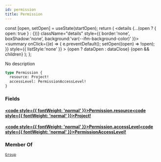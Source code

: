 ```yaml
---
id: permission
title: Permission
---
```









  const [open, setOpen] = useState(startOpen);
  return (
    <details {...(open ? { open: true } : {})} className="details" style={{ border:'none', boxShadow:'none', background:'var(--ifm-background-color)' }}>
      <summary
        onClick={(e) => {
          e.preventDefault();
          setOpen((open) => !open);
        }}
        style={{ listStyle:'none' }}
      >
      {open ? dataOpen : dataClose}
      </summary>
      {open && children}
    </details>
  );
};








No description


```graphql
type Permission {
  resource: Project!
  accessLevel: PermissionAccessLevel!
}
```




### Fields

#### [<code style={{ fontWeight: 'normal' }}>Permission.<b>resource</b></code>](#)<Bullet />[<code style={{ fontWeight: 'normal' }}><b>Project!</b></code>](/swapi/types/objects/project.mdx) <Badge class="badge badge--secondary badge--non_null" text="non-null"/> <Badge class="badge badge--secondary " text="object"/> 



#### [<code style={{ fontWeight: 'normal' }}>Permission.<b>accessLevel</b></code>](#)<Bullet />[<code style={{ fontWeight: 'normal' }}><b>PermissionAccessLevel!</b></code>](/swapi/types/enums/permission-access-level.mdx) <Badge class="badge badge--secondary badge--non_null" text="non-null"/> <Badge class="badge badge--secondary " text="enum"/> 







### Member Of

[`Group`](/swapi/types/objects/group.mdx)  <Badge class="badge badge--secondary badge--relation" text="object"/>
